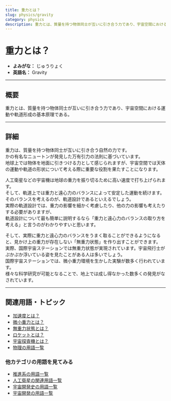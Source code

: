 ```yaml
---
title: 重力とは？
slug: physics/gravity
category: physics
description: 重力とは、質量を持つ物体同士が互いに引き合う力であり、宇宙空間における運動や軌道形成の基本原理である。
---
```



<Head>
  <script type="application/ld+json">
    {`{
      "@context": "https://schema.org",
      "@type": "DefinedTerm",
      "name": "重力",
      "inDefinedTermSet": "https://www.space-portal.org",
      "termCode": "physics/gravity",
      "description": "重力とは、質量を持つ物体同士が互いに引き合う力であり、宇宙空間における運動や軌道形成の基本原理である。",
      "url": "https://www.space-portal.org/docs/physics/gravity"
    }`}
  </script>
</Head>

# 重力とは？

- **よみがな：** じゅうりょく  
- **英語名：** Gravity  

---

## 概要

重力とは、質量を持つ物体同士が互いに引き合う力であり、宇宙空間における運動や軌道形成の基本原理である。  

---

## 詳細

重力は、質量を持つ物体同士が互いに引き合う自然の力です。  
かの有名なニュートンが発見した万有引力の法則に基づいています。  
地球上では物体を地面に引きつける力として感じられますが、宇宙空間では天体の運動や軌道の形状について考える際に重要な役割を果たすことになります。  

人工衛星などの宇宙機は地球の重力を振り切るために高い速度で打ち上げられます。  
そして、軌道上では重力と遠心力のバランスによって安定した運動を続けます。  
そのバランスを考えるのが、軌道設計であるといえるでしょう。  
実際の軌道設計では、重力の影響を細かく考慮したり、他の力の影響も考えたりする必要がありますが、  
軌道設計について最も簡単に説明するなら「重力と遠心力のバランスの取り方を考える」と言うのがわかりやすいと思います。  

そして、実際に重力と遠心力のバランスをうまく取ることができるようになると、見かけ上の重力が存在しない「無重力状態」を作り出すことができます。  
実際、国際宇宙ステーションでは無重力状態が実現されています。宇宙飛行士がぷかぷか浮いている姿を見たことがある人は多いでしょう。  
国際宇宙ステーションでは、微小重力環境を生かした実験が数多く行われています。  
様々な科学研究が可能となることで、地上では成し得なかった数多くの発見がなされています。  

---

## 関連用語・トピック

- [加速度とは？](docs/physics/acceleration)  
- [微小重力とは？](docs/physics/microgravity)  
- [無重力状態とは？](docs/physics/zero-gravity)
- [ロケットとは？](docs/rocket/rocket)  
- [宇宙探査機とは？](docs/explorer/space-probe)
- [物理の用語一覧](docs/category/physics)

### 他カテゴリの用語を見てみる

- [推進系の用語一覧](docs/category/propulsion)
- [人工衛星の関連用語一覧](docs/category/satellite)
- [宇宙開発史の用語一覧](docs/category/history)
- [宇宙開発の用語一覧](docs/category/glossary)
